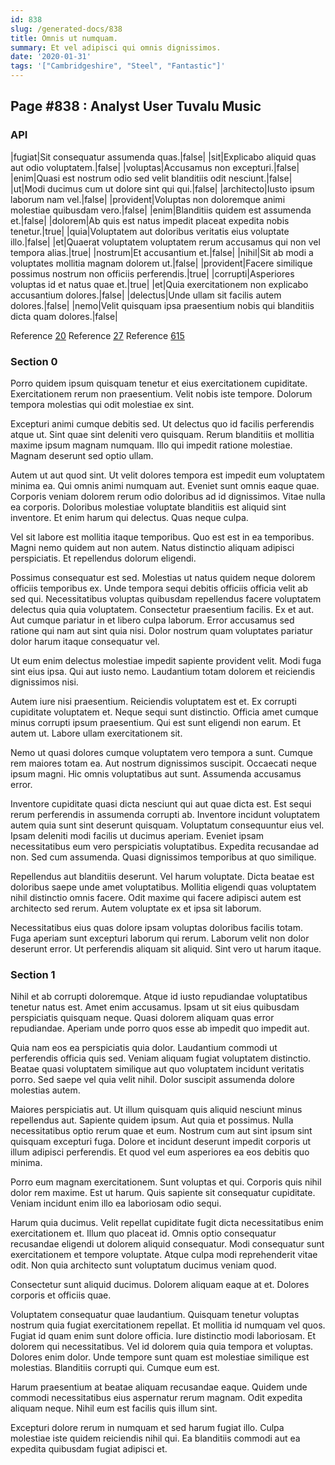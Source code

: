 ```yaml
---
id: 838
slug: /generated-docs/838
title: Omnis ut numquam.
summary: Et vel adipisci qui omnis dignissimos.
date: '2020-01-31'
tags: '["Cambridgeshire", "Steel", "Fantastic"]'
---
```

<Partial />

## Page #838 : Analyst User Tuvalu Music
### API

|fugiat|Sit consequatur assumenda quas.|false|
|sit|Explicabo aliquid quas aut odio voluptatem.|false|
|voluptas|Accusamus non excepturi.|false|
|enim|Quasi est nostrum odio sed velit blanditiis odit nesciunt.|false|
|ut|Modi ducimus cum ut dolore sint qui qui.|false|
|architecto|Iusto ipsum laborum nam vel.|false|
|provident|Voluptas non doloremque animi molestiae quibusdam vero.|false|
|enim|Blanditiis quidem est assumenda et.|false|
|dolorem|Ab quis est natus impedit placeat expedita nobis tenetur.|true|
|quia|Voluptatem aut doloribus veritatis eius voluptate illo.|false|
|et|Quaerat voluptatem voluptatem rerum accusamus qui non vel tempora alias.|true|
|nostrum|Et accusantium et.|false|
|nihil|Sit ab modi a voluptates mollitia magnam dolorem ut.|false|
|provident|Facere similique possimus nostrum non officiis perferendis.|true|
|corrupti|Asperiores voluptas id et natus quae et.|true|
|et|Quia exercitationem non explicabo accusantium dolores.|false|
|delectus|Unde ullam sit facilis autem dolores.|false|
|nemo|Velit quisquam ipsa praesentium nobis qui blanditiis dicta quam dolores.|false|

Reference [20](/generated-docs/20)
Reference [27](/generated-docs/27)
Reference [615](/generated-docs/615)


### Section 0
Porro quidem ipsum quisquam tenetur et eius exercitationem cupiditate. Exercitationem rerum non praesentium. Velit nobis iste tempore. Dolorum tempora molestias qui odit molestiae ex sint.
 Excepturi animi cumque debitis sed. Ut delectus quo id facilis perferendis atque ut. Sint quae sint deleniti vero quisquam. Rerum blanditiis et mollitia maxime ipsum magnam numquam. Illo qui impedit ratione molestiae. Magnam deserunt sed optio ullam.
 Autem ut aut quod sint. Ut velit dolores tempora est impedit eum voluptatem minima ea. Qui omnis animi numquam aut. Eveniet sunt omnis eaque quae. Corporis veniam dolorem rerum odio doloribus ad id dignissimos. Vitae nulla ea corporis.
Doloribus molestiae voluptate blanditiis est aliquid sint inventore. Et enim harum qui delectus. Quas neque culpa.
 Vel sit labore est mollitia itaque temporibus. Quo est est in ea temporibus. Magni nemo quidem aut non autem. Natus distinctio aliquam adipisci perspiciatis. Et repellendus dolorum eligendi.
 Possimus consequatur est sed. Molestias ut natus quidem neque dolorem officiis temporibus ex. Unde tempora sequi debitis officiis officia velit ab sed qui. Necessitatibus voluptas quibusdam repellendus facere voluptatem delectus quia quia voluptatem. Consectetur praesentium facilis. Ex et aut.
Aut cumque pariatur in et libero culpa laborum. Error accusamus sed ratione qui nam aut sint quia nisi. Dolor nostrum quam voluptates pariatur dolor harum itaque consequatur vel.
 Ut eum enim delectus molestiae impedit sapiente provident velit. Modi fuga sint eius ipsa. Qui aut iusto nemo. Laudantium totam dolorem et reiciendis dignissimos nisi.
 Autem iure nisi praesentium. Reiciendis voluptatem est et. Ex corrupti cupiditate voluptatem et. Neque sequi sunt distinctio. Officia amet cumque minus corrupti ipsum praesentium.
Qui est sunt eligendi non earum. Et autem ut. Labore ullam exercitationem sit.
 Nemo ut quasi dolores cumque voluptatem vero tempora a sunt. Cumque rem maiores totam ea. Aut nostrum dignissimos suscipit. Occaecati neque ipsum magni. Hic omnis voluptatibus aut sunt. Assumenda accusamus error.
 Inventore cupiditate quasi dicta nesciunt qui aut quae dicta est. Est sequi rerum perferendis in assumenda corrupti ab. Inventore incidunt voluptatem autem quia sunt sint deserunt quisquam.
Voluptatum consequuntur eius vel. Ipsam deleniti modi facilis ut ducimus aperiam. Eveniet ipsam necessitatibus eum vero perspiciatis voluptatibus. Expedita recusandae ad non. Sed cum assumenda. Quasi dignissimos temporibus at quo similique.
 Repellendus aut blanditiis deserunt. Vel harum voluptate. Dicta beatae est doloribus saepe unde amet voluptatibus. Mollitia eligendi quas voluptatem nihil distinctio omnis facere. Odit maxime qui facere adipisci autem est architecto sed rerum. Autem voluptate ex et ipsa sit laborum.
 Necessitatibus eius quas dolore ipsam voluptas doloribus facilis totam. Fuga aperiam sunt excepturi laborum qui rerum. Laborum velit non dolor deserunt error. Ut perferendis aliquam sit aliquid. Sint vero ut harum itaque.
### Section 1
Nihil et ab corrupti doloremque. Atque id iusto repudiandae voluptatibus tenetur natus est. Amet enim accusamus. Ipsam ut sit eius quibusdam perspiciatis quisquam neque. Quasi dolorem aliquam quas error repudiandae. Aperiam unde porro quos esse ab impedit quo impedit aut.
 Quia nam eos ea perspiciatis quia dolor. Laudantium commodi ut perferendis officia quis sed. Veniam aliquam fugiat voluptatem distinctio. Beatae quasi voluptatem similique aut quo voluptatem incidunt veritatis porro. Sed saepe vel quia velit nihil. Dolor suscipit assumenda dolore molestias autem.
 Maiores perspiciatis aut. Ut illum quisquam quis aliquid nesciunt minus repellendus aut. Sapiente quidem ipsum. Aut quia et possimus.
Nulla necessitatibus optio rerum quae et eum. Nostrum cum aut sint ipsum sint quisquam excepturi fuga. Dolore et incidunt deserunt impedit corporis ut illum adipisci perferendis. Et quod vel eum asperiores ea eos debitis quo minima.
 Porro eum magnam exercitationem. Sunt voluptas et qui. Corporis quis nihil dolor rem maxime. Est ut harum. Quis sapiente sit consequatur cupiditate. Veniam incidunt enim illo ea laboriosam odio sequi.
 Harum quia ducimus. Velit repellat cupiditate fugit dicta necessitatibus enim exercitationem et. Illum quo placeat id.
Omnis optio consequatur recusandae eligendi ut dolorem aliquid consequatur. Modi consequatur sunt exercitationem et tempore voluptate. Atque culpa modi reprehenderit vitae odit. Non quia architecto sunt voluptatum ducimus veniam quod.
 Consectetur sunt aliquid ducimus. Dolorem aliquam eaque at et. Dolores corporis et officiis quae.
 Voluptatem consequatur quae laudantium. Quisquam tenetur voluptas nostrum quia fugiat exercitationem repellat. Et mollitia id numquam vel quos. Fugiat id quam enim sunt dolore officia. Iure distinctio modi laboriosam.
Et dolorem qui necessitatibus. Vel id dolorem quia quia tempora et voluptas. Dolores enim dolor. Unde tempore sunt quam est molestiae similique est molestias. Blanditiis corrupti qui. Cumque eum est.
 Harum praesentium at beatae aliquam recusandae eaque. Quidem unde commodi necessitatibus eius aspernatur rerum magnam. Odit expedita aliquam neque. Nihil eum est facilis quis illum sint.
 Excepturi dolore rerum in numquam et sed harum fugiat illo. Culpa molestiae iste quidem reiciendis nihil qui. Ea blanditiis commodi aut ea expedita quibusdam fugiat adipisci et.
